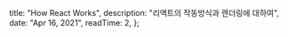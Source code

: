 
  title: "How React Works",
  description: "리액트의 작동방식과 렌더링에 대하여",
  date: "Apr 16, 2021",
  readTime: 2,
};

